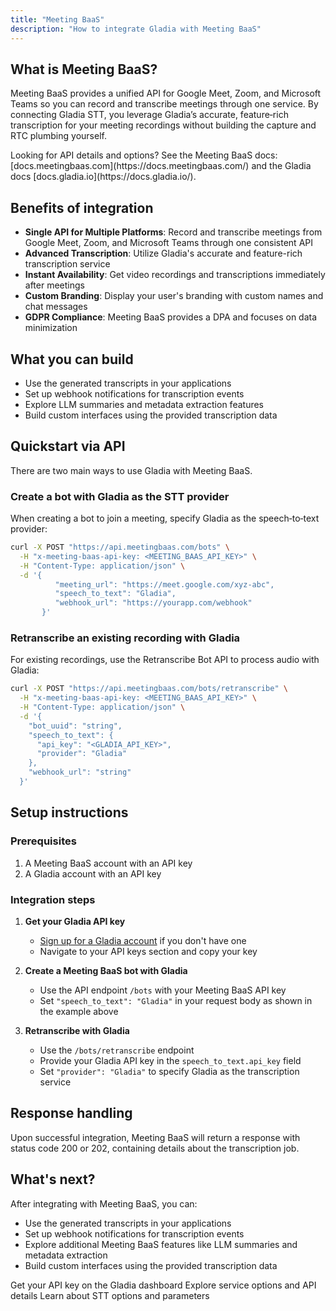 ```yaml
---
title: "Meeting BaaS"
description: "How to integrate Gladia with Meeting BaaS"
---
```


## What is Meeting BaaS?

Meeting BaaS provides a unified API for Google Meet, Zoom, and Microsoft Teams so you can record and transcribe meetings through one service. By connecting Gladia STT, you leverage Gladia’s accurate, feature‑rich transcription for your meeting recordings without building the capture and RTC plumbing yourself.

<Tip>
  Looking for API details and options? See the Meeting BaaS docs:
  [docs.meetingbaas.com](https://docs.meetingbaas.com/) and the Gladia docs
  [docs.gladia.io](https://docs.gladia.io/).
</Tip>

## Benefits of integration

- **Single API for Multiple Platforms**: Record and transcribe meetings from Google Meet, Zoom, and Microsoft Teams through one consistent API
- **Advanced Transcription**: Utilize Gladia's accurate and feature-rich transcription service
- **Instant Availability**: Get video recordings and transcriptions immediately after meetings
- **Custom Branding**: Display your user's branding with custom names and chat messages
- **GDPR Compliance**: Meeting BaaS provides a DPA and focuses on data minimization

## What you can build

- Use the generated transcripts in your applications
- Set up webhook notifications for transcription events
- Explore LLM summaries and metadata extraction features
- Build custom interfaces using the provided transcription data

## Quickstart via API

There are two main ways to use Gladia with Meeting BaaS.

### Create a bot with Gladia as the STT provider

When creating a bot to join a meeting, specify Gladia as the speech‑to‑text provider:

```bash
curl -X POST "https://api.meetingbaas.com/bots" \
  -H "x-meeting-baas-api-key: <MEETING_BAAS_API_KEY>" \
  -H "Content-Type: application/json" \
  -d '{
          "meeting_url": "https://meet.google.com/xyz-abc",
          "speech_to_text": "Gladia",
          "webhook_url": "https://yourapp.com/webhook"
       }'
```

### Retranscribe an existing recording with Gladia

For existing recordings, use the Retranscribe Bot API to process audio with Gladia:

```bash
curl -X POST "https://api.meetingbaas.com/bots/retranscribe" \
  -H "x-meeting-baas-api-key: <MEETING_BAAS_API_KEY>" \
  -H "Content-Type: application/json" \
  -d '{
    "bot_uuid": "string",
    "speech_to_text": {
      "api_key": "<GLADIA_API_KEY>",
      "provider": "Gladia"
    },
    "webhook_url": "string"
  }'
```

## Setup instructions

### Prerequisites

1. A Meeting BaaS account with an API key
2. A Gladia account with an API key

### Integration steps

1. **Get your Gladia API key**
   - [Sign up for a Gladia account](https://app.gladia.io/auth/signin) if you don't have one
   - Navigate to your API keys section and copy your key

2. **Create a Meeting BaaS bot with Gladia**
   - Use the API endpoint `/bots` with your Meeting BaaS API key
   - Set `"speech_to_text": "Gladia"` in your request body as shown in the example above

3. **Retranscribe with Gladia**
   - Use the `/bots/retranscribe` endpoint
   - Provide your Gladia API key in the `speech_to_text.api_key` field
   - Set `"provider": "Gladia"` to specify Gladia as the transcription service

## Response handling

Upon successful integration, Meeting BaaS will return a response with status code 200 or 202, containing details about the transcription job.

## What's next?

After integrating with Meeting BaaS, you can:

- Use the generated transcripts in your applications
- Set up webhook notifications for transcription events
- Explore additional Meeting BaaS features like LLM summaries and metadata extraction
- Build custom interfaces using the provided transcription data

<CardGroup cols={3}>
  <Card title="Get your API key" href="https://app.gladia.io" icon="key">
    Get your API key on the Gladia dashboard
  </Card>
  <Card
    title="Meeting BaaS docs"
    icon="book"
    href="https://docs.meetingbaas.com/"
  >
    Explore service options and API details
  </Card>
  <Card
    title="Gladia docs"
    icon="book"
    href="https://docs.gladia.io/"
  >
    Learn about STT options and parameters
  </Card>
</CardGroup>
